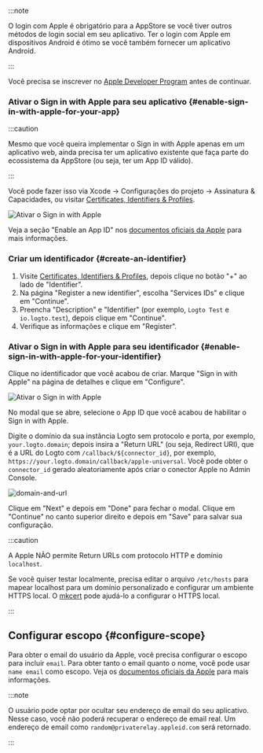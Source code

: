 :::note

O login com Apple é obrigatório para a AppStore se você tiver outros métodos de login social em seu aplicativo. Ter o login com Apple em dispositivos Android é ótimo se você também fornecer um aplicativo Android.

:::

Você precisa se inscrever no [Apple Developer Program](https://developer.apple.com/programs/) antes de continuar.

### Ativar o Sign in with Apple para seu aplicativo \{#enable-sign-in-with-apple-for-your-app}

:::caution

Mesmo que você queira implementar o Sign in with Apple apenas em um aplicativo web, ainda precisa ter um aplicativo existente que faça parte do ecossistema da AppStore (ou seja, ter um App ID válido).

:::

Você pode fazer isso via Xcode -> Configurações do projeto -> Assinatura & Capacidades, ou visitar [Certificates, Identifiers & Profiles](https://developer.apple.com/account/resources/identifiers/list/bundleId).

![Ativar o Sign in with Apple](./assets/enable-sign-in-with-apple-in-xcode.png)

Veja a seção "Enable an App ID" nos [documentos oficiais da Apple](https://developer.apple.com/documentation/sign_in_with_apple/configuring_your_environment_for_sign_in_with_apple) para mais informações.

### Criar um identificador \{#create-an-identifier}

1. Visite [Certificates, Identifiers & Profiles](https://developer.apple.com/account/resources/identifiers/list/serviceId), depois clique no botão "+" ao lado de "Identifier".
2. Na página "Register a new identifier", escolha "Services IDs" e clique em "Continue".
3. Preencha "Description" e "Identifier" (por exemplo, `Logto Test` e `io.logto.test`), depois clique em "Continue".
4. Verifique as informações e clique em "Register".

### Ativar o Sign in with Apple para seu identificador \{#enable-sign-in-with-apple-for-your-identifier}

Clique no identificador que você acabou de criar. Marque "Sign in with Apple" na página de detalhes e clique em "Configure".

![Ativar o Sign in with Apple](./assets/enable-sign-in-with-apple.png)

No modal que se abre, selecione o App ID que você acabou de habilitar o Sign in with Apple.

Digite o domínio da sua instância Logto sem protocolo e porta, por exemplo, `your.logto.domain`; depois insira a "Return URL" (ou seja, Redirect URI), que é a URL do Logto com `/callback/${connector_id}`, por exemplo, `https://your.logto.domain/callback/apple-universal`. Você pode obter o `connector_id` gerado aleatoriamente após criar o conector Apple no Admin Console.

![domain-and-url](./assets/domain-and-url.png)

Clique em "Next" e depois em "Done" para fechar o modal. Clique em "Continue" no canto superior direito e depois em "Save" para salvar sua configuração.

:::caution

A Apple NÃO permite Return URLs com protocolo HTTP e domínio `localhost`.

Se você quiser testar localmente, precisa editar o arquivo `/etc/hosts` para mapear localhost para um domínio personalizado e configurar um ambiente HTTPS local. O [mkcert](https://github.com/FiloSottile/mkcert) pode ajudá-lo a configurar o HTTPS local.

:::

## Configurar escopo \{#configure-scope}

Para obter o email do usuário da Apple, você precisa configurar o escopo para incluir `email`. Para obter tanto o email quanto o nome, você pode usar `name email` como escopo. Veja os [documentos oficiais da Apple](https://developer.apple.com/documentation/sign_in_with_apple/sign_in_with_apple_js/incorporating_sign_in_with_apple_into_other_platforms#3332113) para mais informações.

:::note

O usuário pode optar por ocultar seu endereço de email do seu aplicativo. Nesse caso, você não poderá recuperar o endereço de email real. Um endereço de email como `random@privaterelay.appleid.com` será retornado.

:::
